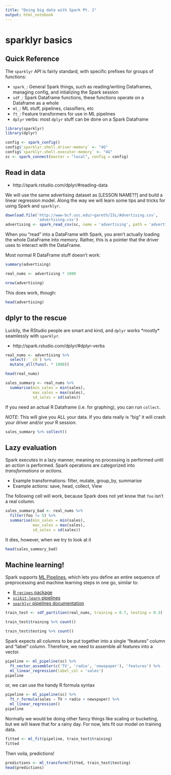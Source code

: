 ```yaml
---
title: "Doing big data with Spark Pt. 2"
output: html_notebook
---
```


# sparklyr basics

## Quick Reference

The `sparklyr` API is fairly standard, with specific prefixes for groups of functions:

* `spark_`: General Spark things, such as reading/writing Dataframes, managing config, and intializing the Spark session
* `sdf_`: Spark Dataframe functions, these functions operate on a Dataframe as a whole
* `ml_`: ML stuff, pipelines, classifiers, etc
* `ft_`: Feature transformers for use in ML pipelines
* `dplyr` verbs: most `dplyr` stuff can be done on a Spark Dataframe

```r
library(sparklyr)
library(dplyr)

config <- spark_config()
config$`sparklyr.shell.driver-memory` <- "4G"
config$`sparklyr.shell.executor-memory` <- "4G"
sc <- spark_connect(master = "local", config = config)
```

## Read in data

* http://spark.rstudio.com/dplyr/#reading-data 

We will use the same advertising dataset as [LESSON NAME??] and build a linear regression model. Along the way we will learn some tips and tricks for using Spark and `sparklyr`.

```r
download.file('http://www-bcf.usc.edu/~gareth/ISL/Advertising.csv', 
              'advertising.csv')
advertising <- spark_read_csv(sc, name = 'advertising', path = 'advertising.csv')
```

When you "read" into a DataFrame with Spark, you aren't actually loading the whole DataFrame into memory. Rather, this is a pointer that the driver uses to interact with the DataFrame.

Most normal R DataFrame stuff doesn't work:

```r
summary(advertising)
```

```r
real_nums <- advertising * 1000
```

```r
nrow(advertising)
```

This does work, though:

```r
head(advertising)
```

## dplyr to the rescue

Luckily, the RStudio people are smart and kind, and `dplyr` works \*mostly\* seamlessly with `sparklyr`.

* http://spark.rstudio.com/dplyr/#dplyr-verbs

```r
real_nums <- advertising %>% 
  select(-`_c0`) %>% 
  mutate_all(funs(. * 1000))
```

```r
head(real_nums)
```

```r
sales_summary <- real_nums %>% 
  summarise(min_sales = min(sales),
            max_sales = max(sales),
            sd_sales = sd(sales))
```

If you need an actual R Dataframe (i.e. for graphing), you can run `collect`.

*NOTE*: This will give you ALL your data. If you data really is "big" it will crash your driver and/or your R session. 

```r
sales_summary %>% collect()
```

## Lazy evaluation

Spark executes in a lazy manner, meaning no processing is performed until an *action* is performed. Spark operations are categorized into *transformations* or *actions*. 

* Example transformations: filter, mutate, group_by, summarise
* Example actions: save, head, collect, View

The following cell will work, because Spark does not yet know that `foo` isn't a real column.

```r
sales_summary_bad <- real_nums %>% 
  filter(foo != 5) %>% 
  summarise(min_sales = min(sales),
            max_sales = max(sales),
            sd_sales = sd(sales))
```

It dies, however, when we try to look at it

```r
head(sales_summary_bad)
```

## Machine learning!

Spark supports [ML Pipelines](https://spark.apache.org/docs/latest/ml-pipeline.html), which lets you define an entire sequence of preprocessing and machine learning steps in one go, similar to:

* [R `recipes` package](https://www.rstudio.com/resources/webinars/creating-and-preprocessing-a-design-matrix-with-recipes/)
* [`scikit-learn` pipelines](http://scikit-learn.org/stable/modules/pipeline.html)
* [`sparklyr` pipelines documentation](http://spark.rstudio.com/guides/pipelines/)

```r
train_test <- sdf_partition(real_nums, training = 0.7, testing = 0.3)
```

```r
train_test$training %>% count()
```

```r
train_test$testing %>% count()
```

Spark expects all columns to be put together into a single "features" column and "label" column. Therefore, we need to assemble all features into a vector.

```r
pipeline <- ml_pipeline(sc) %>% 
  ft_vector_assembler(c('TV', 'radio', 'newspaper'), 'features') %>%
  ml_linear_regression(label_col = 'sales')
pipeline
```

or, we can use the handy R formula syntax

```r
pipeline <- ml_pipeline(sc) %>% 
  ft_r_formula(sales ~ TV + radio + newspaper) %>% 
  ml_linear_regression()
pipeline
```

Normally we would be doing other fancy things like scaling or bucketing, but we will leave that for a rainy day. For now, lets fit our model on training data.

```r
fitted <- ml_fit(pipeline, train_test$training)
fitted
```

Then voila, predictions!

```r
predictions <- ml_transform(fitted, train_test$testing)
head(predictions)
```

